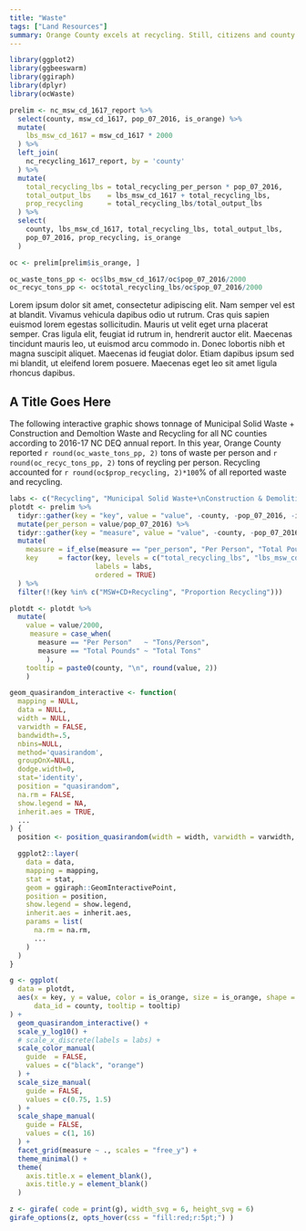 ```yaml
---
title: "Waste"
tags: ["Land Resources"]
summary: Orange County excels at recycling. Still, citizens and county leaders have many opportunities to reduce waste.
---
```


```r
library(ggplot2)
library(ggbeeswarm)
library(ggiraph)
library(dplyr)
library(ocWaste)

prelim <- nc_msw_cd_1617_report %>%
  select(county, msw_cd_1617, pop_07_2016, is_orange) %>%
  mutate(
    lbs_msw_cd_1617 = msw_cd_1617 * 2000
  ) %>%
  left_join(
    nc_recycling_1617_report, by = 'county'
  ) %>%
  mutate(
    total_recycling_lbs = total_recycling_per_person * pop_07_2016,
    total_output_lbs    = lbs_msw_cd_1617 + total_recycling_lbs,
    prop_recycling      = total_recycling_lbs/total_output_lbs
  ) %>%
  select(
    county, lbs_msw_cd_1617, total_recycling_lbs, total_output_lbs,
    pop_07_2016, prop_recycling, is_orange
  )

oc <- prelim[prelim$is_orange, ]

oc_waste_tons_pp <- oc$lbs_msw_cd_1617/oc$pop_07_2016/2000
oc_recyc_tons_pp <- oc$total_recycling_lbs/oc$pop_07_2016/2000
```

Lorem ipsum dolor sit amet, consectetur adipiscing elit. Nam semper vel est at blandit. Vivamus vehicula dapibus odio ut rutrum. Cras quis sapien euismod lorem egestas sollicitudin. Mauris ut velit eget urna placerat semper. Cras ligula elit, feugiat id rutrum in, hendrerit auctor elit. Maecenas tincidunt mauris leo, ut euismod arcu commodo in. Donec lobortis nibh et magna suscipit aliquet. Maecenas id feugiat dolor. Etiam dapibus ipsum sed mi blandit, ut eleifend lorem posuere. Maecenas eget leo sit amet ligula rhoncus dapibus.

## A Title Goes Here

The following interactive graphic shows tonnage of Municipal Solid Waste + Construction and Demoltion Waste and Recycling for all NC counties according to 2016-17 NC DEQ annual report. In this year, Orange County reported `r round(oc_waste_tons_pp, 2)` tons of waste per person and `r round(oc_recyc_tons_pp, 2)` tons of reycling per person. Recycling accounted for `r round(oc$prop_recycling, 2)*100`% of all reported waste and recycling. 

```r
labs <- c("Recycling", "Municipal Solid Waste+\nConstruction & Demolition", "MSW+CD+Recycling", "Proportion Recycling")
plotdt <- prelim %>%
  tidyr::gather(key = "key", value = "value", -county, -pop_07_2016, -is_orange) %>%
  mutate(per_person = value/pop_07_2016) %>%
  tidyr::gather(key = "measure", value = "value", -county, -pop_07_2016, -is_orange, -key) %>%
  mutate(
    measure = if_else(measure == "per_person", "Per Person", "Total Pounds"),
    key     = factor(key, levels = c("total_recycling_lbs", "lbs_msw_cd_1617", "total_output_lbs", "prop_recycling"),
                     labels = labs,
                     ordered = TRUE)
  ) %>%
  filter(!(key %in% c("MSW+CD+Recycling", "Proportion Recycling")))

plotdt <- plotdt %>%
  mutate(
    value = value/2000,
     measure = case_when(
       measure == "Per Person"   ~ "Tons/Person",
       measure == "Total Pounds" ~ "Total Tons"
         ),
    tooltip = paste0(county, "\n", round(value, 2))
    )

geom_quasirandom_interactive <- function(
  mapping = NULL,
  data = NULL,
  width = NULL,
  varwidth = FALSE,
  bandwidth=.5,
  nbins=NULL,
  method='quasirandom',
  groupOnX=NULL,
  dodge.width=0,
  stat='identity',
  position = "quasirandom",
  na.rm = FALSE,
  show.legend = NA,
  inherit.aes = TRUE,
  ...
) {
  position <- position_quasirandom(width = width, varwidth = varwidth, bandwidth=bandwidth,nbins=nbins,method=method,groupOnX=groupOnX,dodge.width=dodge.width)

  ggplot2::layer(
    data = data,
    mapping = mapping,
    stat = stat,
    geom = ggiraph::GeomInteractivePoint,
    position = position,
    show.legend = show.legend,
    inherit.aes = inherit.aes,
    params = list(
      na.rm = na.rm,
      ...
    )
  )
}

g <- ggplot(
  data = plotdt,
  aes(x = key, y = value, color = is_orange, size = is_orange, shape = is_orange,
      data_id = county, tooltip = tooltip)
) +
  geom_quasirandom_interactive() +
  scale_y_log10() +
  # scale_x_discrete(labels = labs) + 
  scale_color_manual(
    guide  = FALSE,
    values = c("black", "orange")
  ) +
  scale_size_manual(
    guide = FALSE,
    values = c(0.75, 1.5)
  ) +
  scale_shape_manual(
    guide = FALSE,
    values = c(1, 16)
  ) +
  facet_grid(measure ~ ., scales = "free_y") +
  theme_minimal() +
  theme(
    axis.title.x = element_blank(),
    axis.title.y = element_blank()
  )

z <- girafe( code = print(g), width_svg = 6, height_svg = 6)
girafe_options(z, opts_hover(css = "fill:red;r:5pt;") )

```
